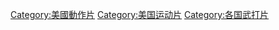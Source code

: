 [[Category:美國動作片|Category:美國動作片]]
[[Category:美国运动片|Category:美国运动片]]
[[Category:各国武打片|Category:各国武打片]]